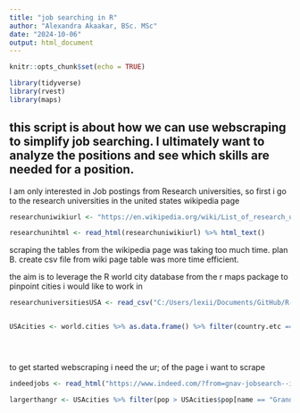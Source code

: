 ```yaml
---
title: "job searching in R"
author: "Alexandra Akaakar, BSc. MSc"
date: "2024-10-06"
output: html_document
---
```


```r
knitr::opts_chunk$set(echo = TRUE)
```

```r
library(tidyverse)
library(rvest)
library(maps)
```
## this script is about how we can use webscraping to simplify job searching. I ultimately want to analyze the positions and see which skills are needed for a  position.

I am only interested in Job postings from Research universities, so first i go to the research universities in the united states wikipedia page

```r

researchuniwikiurl <- "https://en.wikipedia.org/wiki/List_of_research_universities_in_the_United_States"

researchunihtml <- read_html(researchuniwikiurl) %>% html_text()

```

scraping the tables from the wikipedia page was taking too much time. plan B. create csv file from wiki page table was more time efficient.

the aim is to leverage the R world city database from the r maps package to pinpoint cities i would like to work in
```r
researchuniversitiesUSA <- read_csv("C:/Users/lexii/Documents/GitHub/R-Portfolio/R for JobHUnting/researchuniversitiesUSA.csv")


USAcities <- world.cities %>% as.data.frame() %>% filter(country.etc == "USA")





```


to get started webscraping i need the ur; of the page i want to scrape

```r
indeedjobs <- read_html("https://www.indeed.com/?from=gnav-jobsearch--indeedmobile")

```
```r

largerthangr <- USAcities %>% filter(pop > USAcities$pop[name == "Grand Rapids"])


```

